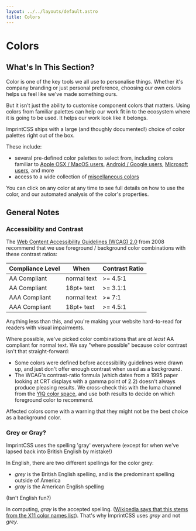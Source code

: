 ```yaml
---
layout: ../../layouts/default.astro
title: Colors
---
```


# Colors

## What's In This Section?

<p className="p--leader">Color is one of the key tools we all use to personalise things. Whether it's company branding or just personal preference, choosing our own colors helps us feel like we've made something ours.</p>

But it isn't just the ability to customise component colors that matters. Using colors from familiar palettes can help our work fit in to the ecosystem where it is going to be used. It helps our work look like it belongs.

ImprintCSS ships with a large (and thoughly documented!) choice of color palettes right out of the box.

These include:

* several pre-defined color palettes to select from, including colors familiar to [Apple OSX / MacOS users](apple-palette.html), [Android / Google users](material-design-palette.html), [Microsoft users](microsoft-palette.html), and more
* access to a wide collection of [miscellaneous colors](misc-palette.html)

You can click on any color at any time to see full details on how to use the color, and our automated analysis of the color's properties.

## General Notes

### Accessibility and Contrast

The [Web Content Accessibility Guidelines (WCAG) 2.0](https://www.w3.org/TR/WCAG20/) from 2008 recommend that we use foreground / background color combinations with these contrast ratios:

Compliance Level | When | Contrast Ratio
-----------------|------|------
AA Compliant | normal text | >= 4.5:1
AA Compliant | 18pt+ text | >= 3.1:1
AAA Compliant | normal text | >= 7:1
AAA Compliant | 18pt+ text | >= 4.5:1

Anything less than this, and you're making your website hard-to-read for readers with visual impairments.

Where possible, we've picked color combinations that are <em>at least</em> AA compliant for normal text. We say "where possible" because color contrast isn't that straight-forward:

* Some colors were defined before accessibility guidelines were drawn up, and just don't offer enough contrast when used as a background.
* The WCAG's contrast-ratio formula (which dates from a 1995 paper looking at CRT displays with a gamma point of 2.2) doesn't always produce pleasing results. We cross-check this with the luma channel from the [YIQ color space](https://en.wikipedia.org/wiki/YIQ), and use both results to decide on which foreground color to recommend.

Affected colors come with a warning that they might not be the best choice as a background color.

### Grey or Gray?

<p className="p--leader">ImprintCSS uses the spelling 'gray' everywhere (except for when we've lapsed back into British English by mistake!)</p>

In English, there are two different spellings for the color grey:

* _grey_ is the British English spelling, and is the predominant spelling outside of America
* _gray_ is the American English spelling

(Isn't English fun?)

In computing, _gray_ is the accepted spelling. ([Wikipedia says that this stems from the X11 color names list](https://en.wikipedia.org/wiki/X11_color_names)). That's why ImprintCSS uses _gray_ and not _grey_.